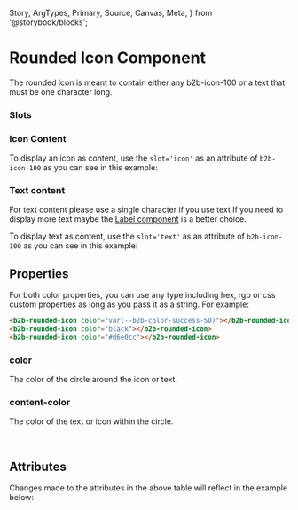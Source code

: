   Story,
  ArgTypes,
  Primary,
  Source,
  Canvas,
  Meta,
} from '@storybook/blocks';



<Meta of={RoundedIconStories} />

# Rounded Icon Component

The rounded icon is meant to contain either any b2b-icon-100 or a text that must be one character long.

### Slots

### Icon Content

To display an icon as content, use the `slot='icon'` as an attribute of `b2b-icon-100` as you can see in this example:

<Canvas columns={3} withSource="open" withToolbar={false}>
  <Story id="components-assets-rounded-icon--story-010-icon" />
</Canvas>

### Text content

For text content please use a single character if you use text If you need to display more text maybe the [Label
component](?path=/docs/components-status-feedback-label--story-010-neutral) is a better choice.

To display text as content, use the `slot='text'` as an attribute of `b2b-icon-100` as you can see in this example:

<Canvas columns={3} withSource="open" withToolbar={false}>
  <Story id="components-assets-rounded-icon--story-020-text" />
</Canvas>

## Properties

For both color properties, you can use any type including hex, rgb or css custom properties as long as
you pass it as a string. For example:

```html
<b2b-rounded-icon color="var(--b2b-color-success-50)"></b2b-rounded-icon>
<b2b-rounded-icon color="black"></b2b-rounded-icon>
<b2b-rounded-icon color="#d6e0cc"></b2b-rounded-icon>
```

### color

The color of the circle around the icon or text.

### content-color

The color of the text or icon within the circle.

<br />

## Attributes

<ArgTypes of={RoundedIconStories} />
Changes made to the attributes in the above table will reflect in the example below:
<Primary />
